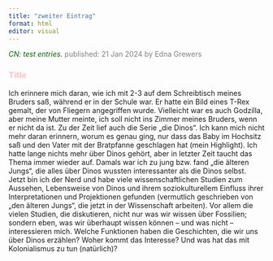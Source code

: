 ```yaml
---
title: "zweiter Eintrag"
format: html
editor: visual
---
```


[*CN: test entries.*]{style='color:darkgreen'}
[published: 21 Jan 2024 by Edna Grewers]{style='color:gray'}

### [Title]{style="color:pink"}

Ich erinnere mich daran, wie ich mit 2-3 auf dem Schreibtisch meines Bruders saß, während er in der Schule war. Er hatte ein Bild eines T-Rex gemalt, der von Fliegern angegriffen wurde. Vielleicht war es auch Godzilla, aber meine Mutter meinte, ich soll nicht ins Zimmer meines Bruders, wenn er nicht da ist. Zu der Zeit lief auch die Serie „die Dinos“. Ich kann mich nicht mehr daran erinnern, worum es genau ging, nur dass das Baby im Hochsitz saß und den Vater mit der Bratpfanne geschlagen hat (mein Highlight). Ich hatte lange nichts mehr über Dinos gehört, aber in letzter Zeit taucht das Thema immer wieder auf. Damals war ich zu jung bzw. fand „die älteren Jungs“, die alles über Dinos wussten interessanter als die Dinos selbst. Jetzt bin ich der Nerd und habe viele wissenschaftlichen Studien zum Aussehen, Lebensweise von Dinos und ihrem soziokulturellem Einfluss ihrer Interpretationen und Projektionen gefunden (vermutlich geschrieben von „den älteren Jungs“, die jetzt in der Wissenschaft arbeiten). Vor allem die vielen Studien, die diskutieren, nicht nur was wir wissen über Fossilien; sondern eben, was wir überhaupt wissen können – und was nicht – interessieren mich. Welche Funktionen haben die Geschichten, die wir uns über Dinos erzählen? Woher kommt das Interesse? Und was hat das mit Kolonialismus zu tun (natürlich)?
